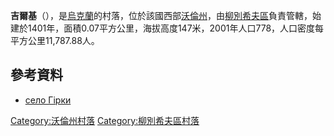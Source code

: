 {{coord|51|55|6|N|25|18|55|E|scale:30000|display=title}}

'''吉爾基'''（{{lang-uk|Гірки}}），是[[烏克蘭|烏克蘭]]的村落，位於該國西部[[沃倫州|沃倫州]]，由[[柳別希夫區|柳別希夫區]]負責管轄，始建於1401年，面積0.07平方公里，海拔高度147米，2001年人口778，人口密度每平方公里11,787.88人。

==參考資料==
* [http://gska2.rada.gov.ua/pls/z7502/A005?rdat1=26.07.2009&rf7571=4176 село Гірки]{{dead link|date=2017年12月 |bot=InternetArchiveBot |fix-attempted=yes }}

[[Category:沃倫州村落|Category:沃倫州村落]]
[[Category:柳別希夫區村落|Category:柳別希夫區村落]]


{{Volyn-geo-stub}}